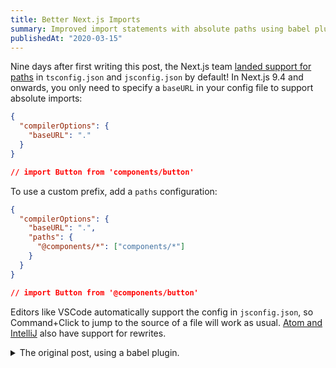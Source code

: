 ```yaml
---
title: Better Next.js Imports
summary: Improved import statements with absolute paths using babel plugins.
publishedAt: "2020-03-15"
---
```


Nine days after first writing this post, the Next.js team [landed support for paths](https://github.com/zeit/next.js/pull/11293) in `tsconfig.json` and `jsconfig.json` by default! In Next.js 9.4 and onwards, you only need to specify a `baseURL` in your config file to support absolute imports:

```json title="jsconfig.json"
{
  "compilerOptions": {
    "baseURL": "."
  }
}

// import Button from 'components/button'
```

To use a custom prefix, add a `paths` configuration:

```json
{
  "compilerOptions": {
    "baseURL": ".",
    "paths": {
      "@components/*": ["components/*"]
    }
  }
}

// import Button from '@components/button'
```

Editors like VSCode automatically support the config in `jsconfig.json`, so Command+Click to jump to the source of a file will work as usual. [Atom and IntelliJ](https://github.com/tleunen/babel-plugin-module-resolver#editors-autocompletion) also have support for rewrites.

<details>
  <summary>The original post, using a babel plugin.</summary>

<br />

Relative import statements are a pain. To avoid `../` chains, improve code portability, and type less, I've started using [babelplugin-module-resolver](https://github.com/tleunen/babel-plugin-module-resolver) in my Next.js projects.

The goal is to transform verbose import statements like this:

```js
import Button from "../../../../components/button";
```

into absolute import statements that work anywhere in your project:

```js
import Button from "@components/button";
```

Let's do it. Install the babel plugin as a `devDependency`:

```bash
$ yarn add babel-plugin-module-resolver -D
```

In the root of your Next.js project, create a `.babelrc.json` file and add the `module-resolver` plugin:

```js
module.exports = {
  presets: ["next/babel"],
  plugins: [
    [
      "module-resolver",
      {
        alias: {
          "@components": "./components",
        },
      },
    ],
  ],
};
```

Create a `jsconfig.json` (or `tsconfig.json` if you're using TypeScript) and add the `paths` property:

```json
{
  "compilerOptions": {
    "baseUrl": ".",
    "paths": {
      "@components/*": ["components/*"]
    }
  }
}
```

Note that the syntax is slightly different than the babel config.

If you're using a mixed JS/TS codebase, you should include JS files in your `tsconfig.json`:

```json
{
  "include": ["**/*.ts", "**/*.tsx", "**/*.js", "**/*.jsx"]
}
```

Now you can update your import statements to use the new syntax!

</details>
